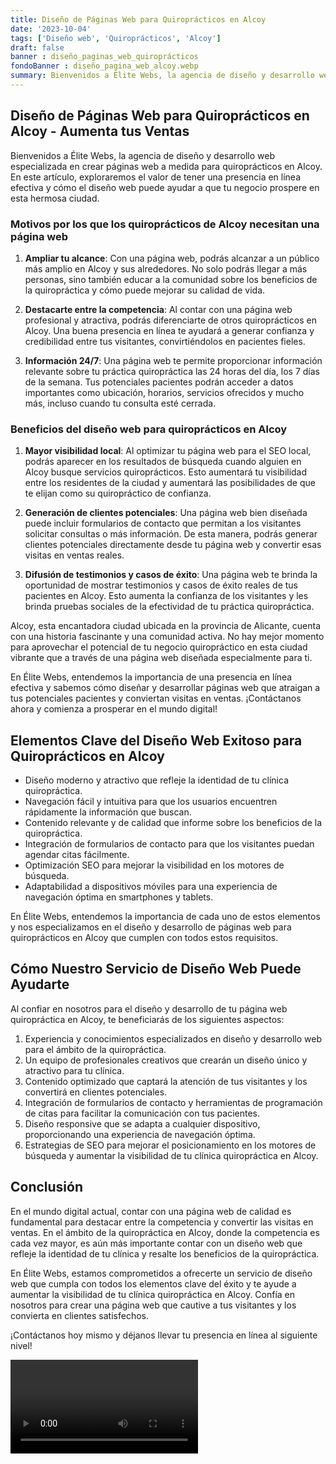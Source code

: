 ```yaml
---
title: Diseño de Páginas Web para Quiroprácticos en Alcoy
date: '2023-10-04'
tags: ['Diseño web', 'Quiroprácticos', 'Alcoy']
draft: false
banner : diseño_paginas_web_quiroprácticos
fondoBanner : diseño_pagina_web_alcoy.webp
summary: Bienvenidos a Élite Webs, la agencia de diseño y desarrollo web especializada en crear páginas web a medida para quiroprácticos en Alcoy. En este artículo, exploraremos el valor de tener una presencia en línea efectiva y cómo el diseño web puede ayudar a que tu negocio prospere en esta hermosa ciudad.
---
```


## Diseño de Páginas Web para Quiroprácticos en Alcoy - Aumenta tus Ventas

Bienvenidos a Élite Webs, la agencia de diseño y desarrollo web especializada en crear páginas web a medida para quiroprácticos en Alcoy. En este artículo, exploraremos el valor de tener una presencia en línea efectiva y cómo el diseño web puede ayudar a que tu negocio prospere en esta hermosa ciudad.

### Motivos por los que los quiroprácticos de Alcoy necesitan una página web

1. **Ampliar tu alcance**: Con una página web, podrás alcanzar a un público más amplio en Alcoy y sus alrededores. No solo podrás llegar a más personas, sino también educar a la comunidad sobre los beneficios de la quiropráctica y cómo puede mejorar su calidad de vida.

2. **Destacarte entre la competencia**: Al contar con una página web profesional y atractiva, podrás diferenciarte de otros quiroprácticos en Alcoy. Una buena presencia en línea te ayudará a generar confianza y credibilidad entre tus visitantes, convirtiéndolos en pacientes fieles.

3. **Información 24/7**: Una página web te permite proporcionar información relevante sobre tu práctica quiropráctica las 24 horas del día, los 7 días de la semana. Tus potenciales pacientes podrán acceder a datos importantes como ubicación, horarios, servicios ofrecidos y mucho más, incluso cuando tu consulta esté cerrada.

### Beneficios del diseño web para quiroprácticos en Alcoy

1. **Mayor visibilidad local**: Al optimizar tu página web para el SEO local, podrás aparecer en los resultados de búsqueda cuando alguien en Alcoy busque servicios quiroprácticos. Esto aumentará tu visibilidad entre los residentes de la ciudad y aumentará las posibilidades de que te elijan como su quiropráctico de confianza.

2. **Generación de clientes potenciales**: Una página web bien diseñada puede incluir formularios de contacto que permitan a los visitantes solicitar consultas o más información. De esta manera, podrás generar clientes potenciales directamente desde tu página web y convertir esas visitas en ventas reales.

3. **Difusión de testimonios y casos de éxito**: Una página web te brinda la oportunidad de mostrar testimonios y casos de éxito reales de tus pacientes en Alcoy. Esto aumenta la confianza de los visitantes y les brinda pruebas sociales de la efectividad de tu práctica quiropráctica.

Alcoy, esta encantadora ciudad ubicada en la provincia de Alicante, cuenta con una historia fascinante y una comunidad activa. No hay mejor momento para aprovechar el potencial de tu negocio quiropráctico en esta ciudad vibrante que a través de una página web diseñada especialmente para ti.

En Élite Webs, entendemos la importancia de una presencia en línea efectiva y sabemos cómo diseñar y desarrollar páginas web que atraigan a tus potenciales pacientes y conviertan visitas en ventas. ¡Contáctanos ahora y comienza a prosperar en el mundo digital!

<GifSeo />

<Cta />

## Elementos Clave del Diseño Web Exitoso para Quiroprácticos en Alcoy

- Diseño moderno y atractivo que refleje la identidad de tu clínica quiropráctica.
- Navegación fácil y intuitiva para que los usuarios encuentren rápidamente la información que buscan.
- Contenido relevante y de calidad que informe sobre los beneficios de la quiropráctica.
- Integración de formularios de contacto para que los visitantes puedan agendar citas fácilmente.
- Optimización SEO para mejorar la visibilidad en los motores de búsqueda.
- Adaptabilidad a dispositivos móviles para una experiencia de navegación óptima en smartphones y tablets.

En Élite Webs, entendemos la importancia de cada uno de estos elementos y nos especializamos en el diseño y desarrollo de páginas web para quiroprácticos en Alcoy que cumplen con todos estos requisitos.

## Cómo Nuestro Servicio de Diseño Web Puede Ayudarte

Al confiar en nosotros para el diseño y desarrollo de tu página web quiropráctica en Alcoy, te beneficiarás de los siguientes aspectos:

1. Experiencia y conocimientos especializados en diseño y desarrollo web para el ámbito de la quiropráctica.
2. Un equipo de profesionales creativos que crearán un diseño único y atractivo para tu clínica.
3. Contenido optimizado que captará la atención de tus visitantes y los convertirá en clientes potenciales.
4. Integración de formularios de contacto y herramientas de programación de citas para facilitar la comunicación con tus pacientes.
5. Diseño responsive que se adapta a cualquier dispositivo, proporcionando una experiencia de navegación óptima.
6. Estrategias de SEO para mejorar el posicionamiento en los motores de búsqueda y aumentar la visibilidad de tu clínica quiropráctica en Alcoy.

## Conclusión

En el mundo digital actual, contar con una página web de calidad es fundamental para destacar entre la competencia y convertir las visitas en ventas. En el ámbito de la quiropráctica en Alcoy, donde la competencia es cada vez mayor, es aún más importante contar con un diseño web que refleje la identidad de tu clínica y resalte los beneficios de la quiropráctica.

En Élite Webs, estamos comprometidos a ofrecerte un servicio de diseño web que cumpla con todos los elementos clave del éxito y te ayude a aumentar la visibilidad de tu clínica quiropráctica en Alcoy. Confía en nosotros para crear una página web que cautive a tus visitantes y los convierta en clientes satisfechos.

¡Contáctanos hoy mismo y déjanos llevar tu presencia en línea al siguiente nivel!

<Video />

<CtaBot job='Quiroprácticos' city='Alcoy'/>

<Gmaps query='Alcoy+españa+maps' />